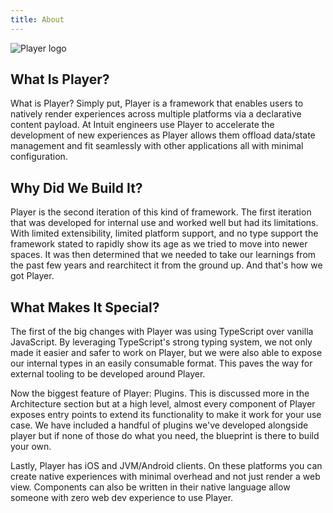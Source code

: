 ```yaml
---
title: About
---
```



<Image alt="Player logo" lightSrc={lightLogo} darkSrc={darkLogo} />

## What Is Player?

What is Player? Simply put, Player is a framework that enables users to natively render experiences across multiple platforms via a declarative content payload. At Intuit engineers use Player to accelerate the development of new experiences as Player allows them offload data/state management and fit seamlessly with other applications all with minimal configuration.

## Why Did We Build It?

Player is the second iteration of this kind of framework. The first iteration that was developed for internal use and worked well but had its limitations. With limited extensibility, limited platform support, and no type support the framework stated to rapidly show its age as we tried to move into newer spaces. It was then determined that we needed to take our learnings from the past few years and rearchitect it from the ground up. And that's how we got Player.

## What Makes It Special?

The first of the big changes with Player was using TypeScript over vanilla JavaScript. By leveraging TypeScript's strong typing system, we not only made it easier and safer to work on Player, but we were also able to expose our internal types in an easily consumable format. This paves the way for external tooling to be developed around Player.

Now the biggest feature of Player: Plugins. This is discussed more in the Architecture section but at a high level, almost every component of Player exposes entry points to extend its functionality to make it work for your use case. We have included a handful of plugins we've developed alongside player but if none of those do what you need, the blueprint is there to build your own.

Lastly, Player has iOS and JVM/Android clients. On these platforms you can create native experiences with minimal overhead and not just render a web view. Components can also be written in their native language allow someone with zero web dev experience to use Player.

